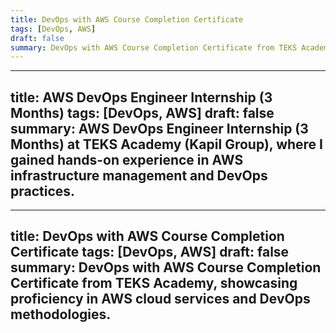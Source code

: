 ```yaml
---
title: DevOps with AWS Course Completion Certificate
tags: [DevOps, AWS]
draft: false
summary: DevOps with AWS Course Completion Certificate from TEKS Academy, showcasing proficiency in AWS cloud services and DevOps methodologies.
---
```

---
title: AWS DevOps Engineer Internship (3 Months)
tags: [DevOps, AWS]
draft: false
summary: AWS DevOps Engineer Internship (3 Months) at TEKS Academy (Kapil Group), where I gained hands-on experience in AWS infrastructure management and DevOps practices.
---
---
title: DevOps with AWS Course Completion Certificate
tags: [DevOps, AWS]
draft: false
summary: DevOps with AWS Course Completion Certificate from TEKS Academy, showcasing proficiency in AWS cloud services and DevOps methodologies.
---
  ```
